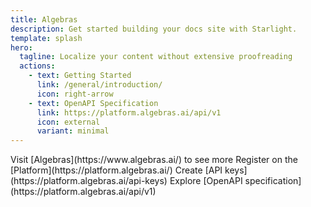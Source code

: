 ```yaml
---
title: Algebras
description: Get started building your docs site with Starlight.
template: splash
hero:
  tagline: Localize your content without extensive proofreading
  actions:
    - text: Getting Started
      link: /general/introduction/
      icon: right-arrow
    - text: OpenAPI Specification
      link: https://platform.algebras.ai/api/v1
      icon: external
      variant: minimal
---
```



<CardGrid>
  <Card title="Visit the Website" icon="open-book">
    Visit [Algebras](https://www.algebras.ai/) to see more
  </Card>
  <Card title="Register on the platform" icon="add-document">
    Register on the [Platform](https://platform.algebras.ai/)
  </Card>
  <Card title="Create API keys" icon="setting">
    Create [API keys](https://platform.algebras.ai/api-keys)
  </Card>
  <Card title="Explore OpenAPI specification" icon="open-book">
    Explore [OpenAPI specification](https://platform.algebras.ai/api/v1)
  </Card>
</CardGrid>
